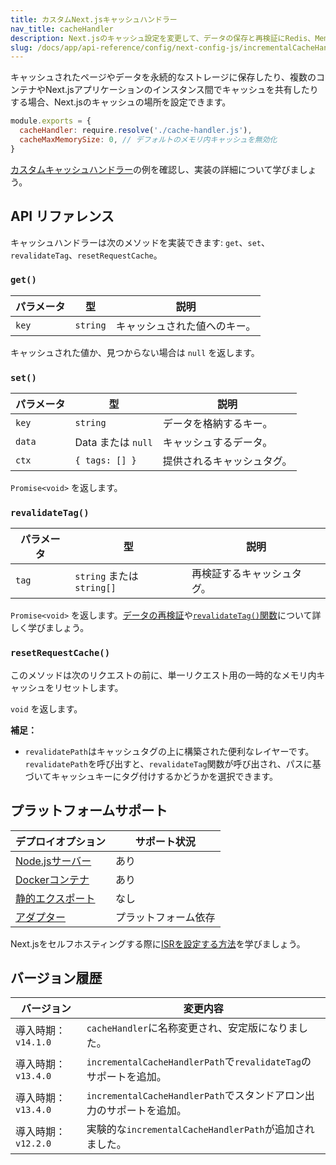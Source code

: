 ```yaml
---
title: カスタムNext.jsキャッシュハンドラー
nav_title: cacheHandler
description: Next.jsのキャッシュ設定を変更して、データの保存と再検証にRedis、Memcached、またはその他の外部サービスを使用できます。
slug: /docs/app/api-reference/config/next-config-js/incrementalCacheHandlerPath
---
```


キャッシュされたページやデータを永続的なストレージに保存したり、複数のコンテナやNext.jsアプリケーションのインスタンス間でキャッシュを共有したりする場合、Next.jsのキャッシュの場所を設定できます。

```js filename="next.config.js"
module.exports = {
  cacheHandler: require.resolve('./cache-handler.js'),
  cacheMaxMemorySize: 0, // デフォルトのメモリ内キャッシュを無効化
}
```

[カスタムキャッシュハンドラー](/docs/app/guides/self-hosting#configuring-caching)の例を確認し、実装の詳細について学びましょう。

## API リファレンス

キャッシュハンドラーは次のメソッドを実装できます: `get`、`set`、`revalidateTag`、`resetRequestCache`。

### `get()`

| パラメータ | 型       | 説明                           |
| --------- | -------- | ------------------------------ |
| `key`     | `string` | キャッシュされた値へのキー。    |

キャッシュされた値か、見つからない場合は `null` を返します。

### `set()`

| パラメータ | 型             | 説明                     |
| --------- | -------------- | ------------------------ |
| `key`     | `string`       | データを格納するキー。    |
| `data`    | Data または `null` | キャッシュするデータ。   |
| `ctx`     | `{ tags: [] }` | 提供されるキャッシュタグ。 |

`Promise<void>` を返します。

### `revalidateTag()`

| パラメータ | 型                     | 説明                           |
| --------- | ---------------------- | ------------------------------ |
| `tag`     | `string` または `string[]` | 再検証するキャッシュタグ。      |

`Promise<void>` を返します。[データの再検証](/docs/app/building-your-application/data-fetching/incremental-static-regeneration)や[`revalidateTag()`関数](/docs/app/api-reference/functions/revalidateTag)について詳しく学びましょう。

### `resetRequestCache()`

このメソッドは次のリクエストの前に、単一リクエスト用の一時的なメモリ内キャッシュをリセットします。

`void` を返します。

**補足：** 

- `revalidatePath`はキャッシュタグの上に構築された便利なレイヤーです。`revalidatePath`を呼び出すと、`revalidateTag`関数が呼び出され、パスに基づいてキャッシュキーにタグ付けするかどうかを選択できます。

## プラットフォームサポート

| デプロイオプション                                               | サポート状況        |
| --------------------------------------------------------------- | ----------------- |
| [Node.jsサーバー](/docs/app/getting-started/deploying#nodejs-server) | あり              |
| [Dockerコンテナ](/docs/app/getting-started/deploying#docker)     | あり              |
| [静的エクスポート](/docs/app/getting-started/deploying#static-export) | なし              |
| [アダプター](/docs/app/getting-started/deploying#adapters)       | プラットフォーム依存 |

Next.jsをセルフホスティングする際に[ISRを設定する方法](/docs/app/guides/self-hosting#caching-and-isr)を学びましょう。

## バージョン履歴

| バージョン | 変更内容                                                   |
| --------- | ---------------------------------------------------------- |
| 導入時期：`v14.1.0` | `cacheHandler`に名称変更され、安定版になりました。             |
| 導入時期：`v13.4.0` | `incrementalCacheHandlerPath`で`revalidateTag`のサポートを追加。 |
| 導入時期：`v13.4.0` | `incrementalCacheHandlerPath`でスタンドアロン出力のサポートを追加。 |
| 導入時期：`v12.2.0` | 実験的な`incrementalCacheHandlerPath`が追加されました。        |
